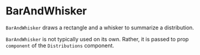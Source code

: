 
# BarAndWhisker

<Meta title="Addons/Band/BarAndWhisker" />

`BarAndWhisker` draws a rectangle and a whisker to summarize a distribution.

<ArgsTable of={BarAndWhisker} />

`BarAndWhisker` is not typically used on its own.
Rather, it is passed to prop `component` of the `Distributions` component.
